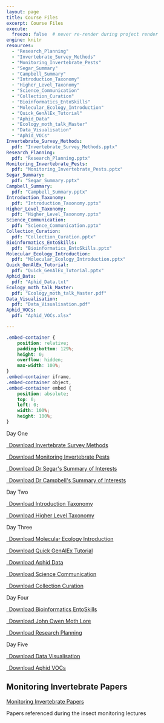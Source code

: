 ```yaml
---
layout: page
title: Course Files
excerpt: Course Files
execute:
  freeze: false  # never re-render during project render
engine: knitr 
resources:
  - "Research_Planning"
  - "Invertebrate_Survey_Methods"
  - "Monitoring_Invertebrate_Pests"
  - "Segar_Summary"
  - "Campbell_Summary"
  - "Introduction_Taxonomy"
  - "Higher_Level_Taxonomy"
  - "Science_Communication"
  - "Collection_Curation"
  - "Bioinformatics_EntoSkills"
  - "Molecular_Ecology_Introduction"
  - "Quick_GenAlEx_Tutorial"
  - "Aphid_Data"
  - "Ecology_moth_talk_Master"
  - "Data_Visualisation"
  - "Aphid_VOCs"
Invertebrate_Survey_Methods:
  pdf: "Invertebrate_Survey_Methods.pptx"
Research_Planning: 
  pdf: "Research_Planning.pptx"
Monitoring_Invertebrate_Pests:
  pdf: "Monitoring_Invertebrate_Pests.pptx"
Segar_Summary:
  pdf: "Segar_Summary.pptx"
Campbell_Summary:
  pdf: "Campbell_Summary.pptx"
Introduction_Taxonomy:
  pdf: "Introduction_Taxonomy.pptx"
Higher_Level_Taxonomy:
  pdf: "Higher_Level_Taxonomy.pptx"
Science_Communication:
  pdf: "Science_Communication.pptx"
Collection_Curation:
  pdf: "Collection_Curation.pptx"
Bioinformatics_EntoSkills:
  pdf: "Bioinformatics_EntoSkills.pptx"
Molecular_Ecology_Introduction:
  pdf: "Molecular_Ecology_Introduction.pptx"
Quick_GenAlEx_Tutorial:
  pdf: "Quick_GenAlEx_Tutorial.pptx"
Aphid_Data:
  pdf: "Aphid_Data.txt"
Ecology_moth_talk_Master:
  pdf: "Ecology_moth_talk_Master.pdf"
Data_Visualisation:
  pdf: "Data_Visualisation.pdf"
Aphid_VOCs:
  pdf: "Aphid_VOCs.xlsx"

---
```


```css
.embed-container {
    position: relative;
    padding-bottom: 129%;
    height: 0;
    overflow: hidden;
    max-width: 100%;
}
.embed-container iframe,
.embed-container object,
.embed-container embed {
    position: absolute;
    top: 0;
    left: 0;
    width: 100%;
    height: 100%;
}
```

```{=html}

Day One

<p class="text-center">
  <a class="btn btn-primary btn-lg Invertebrate_Survey_Methods-download" href="`r rmarkdown::metadata$Invertebrate_Survey_Methods$pdf`" target="_blank">
    <i class="fa-solid fa-file-arrow-down"></i>&ensp;Download Invertebrate Survey Methods
  </a>
</p>
<p class="text-center">
  <a class="btn btn-primary btn-lg Monitoring_Invertebrate_Pests-download" href="`r rmarkdown::metadata$Monitoring_Invertebrate_Pests$pdf`" target="_blank">
    <i class="fa-solid fa-file-arrow-down"></i>&ensp;Download Monitoring Invertebrate Pests
  </a>
</p>
<p class="text-center">
  <a class="btn btn-primary btn-lg Segar_Summary-download" href="`r rmarkdown::metadata$Segar_Summary$pdf`" target="_blank">
    <i class="fa-solid fa-file-arrow-down"></i>&ensp;Download Dr Segar's Summary of Interests
  </a>
</p>
<p class="text-center">
  <a class="btn btn-primary btn-lg Campbell_Summary-download" href="`r rmarkdown::metadata$Campbell_Summary$pdf`" target="_blank">
    <i class="fa-solid fa-file-arrow-down"></i>&ensp;Download Dr Campbell's Summary of Interests
  </a>
</p>

Day Two

<p class="text-center">
  <a class="btn btn-primary btn-lg Introduction_Taxonomy-download" href="`r rmarkdown::metadata$Introduction_Taxonomy$pdf`" target="_blank">
    <i class="fa-solid fa-file-arrow-down"></i>&ensp;Download Introduction Taxonomy
  </a>
</p>
<p class="text-center">
  <a class="btn btn-primary btn-lg Higher_Level_Taxonomy-download" href="`r rmarkdown::metadata$Higher_Level_Taxonomy$pdf`" target="_blank">
    <i class="fa-solid fa-file-arrow-down"></i>&ensp;Download Higher Level Taxonomy
  </a>
</p>


Day Three

<p class="text-center">
  <a class="btn btn-primary btn-lg Molecular_Ecology_Introduction-download" href="`r rmarkdown::metadata$Molecular_Ecology_Introduction$pdf`" target="_blank">
    <i class="fa-solid fa-file-arrow-down"></i>&ensp;Download Molecular Ecology Introduction
  </a>
</p>
<p class="text-center">
  <a class="btn btn-primary btn-lg Quick_GenAlEx_Tutorial-download" href="`r rmarkdown::metadata$Quick_GenAlEx_Tutorial$pdf`" target="_blank">
    <i class="fa-solid fa-file-arrow-down"></i>&ensp;Download Quick GenAlEx Tutorial
  </a>
</p>
<p class="text-center">
  <a class="btn btn-primary btn-lg Aphid_Data" href="`r rmarkdown::metadata$Aphid_Data$pdf`" target="_blank">
    <i class="fa-solid fa-file-arrow-down"></i>&ensp;Download Aphid Data
  </a>
</p>
<p class="text-center">
  <a class="btn btn-primary btn-lg Science_Communication-download" href="`r rmarkdown::metadata$Science_Communication$pdf`" target="_blank">
    <i class="fa-solid fa-file-arrow-down"></i>&ensp;Download Science Communication
  </a>
</p>
<p class="text-center">
  <a class="btn btn-primary btn-lg Collection_Curation-download" href="`r rmarkdown::metadata$Collection_Curation$pdf`" target="_blank">
    <i class="fa-solid fa-file-arrow-down"></i>&ensp;Download Collection Curation
  </a>
</p>

Day Four

<p class="text-center">
  <a class="btn btn-primary btn-lg Bioinformatics_EntoSkills-download" href="`r rmarkdown::metadata$Bioinformatics_EntoSkills$pdf`" target="_blank">
    <i class="fa-solid fa-file-arrow-down"></i>&ensp;Download Bioinformatics EntoSkills
  </a>
</p>
<p class="text-center">
  <a class="btn btn-primary btn-lg Ecology_moth_talk_Master" href="`r rmarkdown::metadata$Ecology_moth_talk_Master$pdf`" target="_blank">
    <i class="fa-solid fa-file-arrow-down"></i>&ensp;Download John Owen Moth Lore
  </a>
</p>
<p class="text-center">
  <a class="btn btn-primary btn-lg Research_Planning-download" href="`r rmarkdown::metadata$Research_Planning$pdf`" target="_blank">
    <i class="fa-solid fa-file-arrow-down"></i>&ensp;Download Research Planning
  </a>
</p>


Day Five


<p class="text-center">
  <a class="btn btn-primary btn-lg Data_Visualisation-download" href="`r rmarkdown::metadata$Data_Visualisation$pdf`" target="_blank">
    <i class="fa-solid fa-file-arrow-down"></i>&ensp;Download Data Visualisation
  </a>
</p>
<p class="text-center">
  <a class="btn btn-primary btn-lg Aphid_VOCs-download" href="`r rmarkdown::metadata$Aphid_VOCs$pdf`" target="_blank">
    <i class="fa-solid fa-file-arrow-down"></i>&ensp;Download Aphid VOCs
  </a>
</p>



```

## Monitoring Invertebrate Papers

<a href="https://liveharperac-my.sharepoint.com/:f:/g/personal/ssegar_harper-adams_ac_uk/EnmAMdacjhpOv_M9JRwMLGABi3z7fCAc4z59r1kP7Pnb7A?e=y1CZOO
">Monitoring Invertebrate Papers</a> 

Papers referenced during the insect monitoring lectures
 


